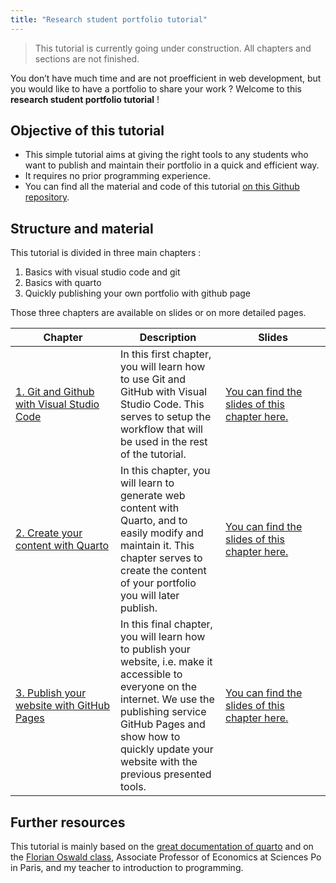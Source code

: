 ```yaml
---
title: "Research student portfolio tutorial"
---
```


> This tutorial is currently going under construction. All chapters and sections are not finished. 

You don't have much time and are not proefficient in web development, but you would like to have a portfolio to share your work ?
Welcome to this **research student portfolio tutorial** ! 

## Objective of this tutorial 

- This simple tutorial aims at giving the right tools to any students who want to publish and maintain their portfolio in a quick and efficient way.
- It requires no prior programming experience. 
- You can find all the material and code of this tutorial [on this Github repository](http://github.com/paulogcd/portfolio_tutorial).

## Structure and material

This tutorial is divided in three main chapters : 

1. Basics with visual studio code and git
2. Basics with quarto
3. Quickly publishing your own portfolio with github page 

Those three chapters are available on slides or on more detailed pages.

| Chapter | Description | Slides |
|---|---|---|
| [1. Git and Github with Visual Studio Code](1_git_and_github.qmd) | In this first chapter, you will learn how to use Git and GitHub with Visual Studio Code. This serves to setup the workflow that will be used in the rest of the tutorial. | [You can find the slides of this chapter here.](./resources/slides/1/1_Basics_git_and_github.pdf) |
| [2. Create your content with Quarto](2_quarto.qmd) | In this chapter, you will learn to generate web content with Quarto, and to easily modify and maintain it. This chapter serves to create the content of your portfolio you will later publish. | [You can find the slides of this chapter here.](./resources/slides/2/2_Basics_quarto.pdf) |
| [3. Publish your website with GitHub Pages](3_publish_with_github_pages.qmd) | In this final chapter, you will learn how to publish your website, i.e. make it accessible to everyone on the internet. We use the publishing service GitHub Pages and show how to quickly update your website with the previous presented tools. | [You can find the slides of this chapter here.](./resources/slides/3/3_Publish_with_github_page.pdf) |

## Further resources

This tutorial is mainly based on the [great documentation of quarto](https://quarto.org) and on the [Florian Oswald class](https://floswald.github.io/ScPoProgramming/), Associate Professor of Economics at Sciences Po in Paris, and my teacher to introduction to programming.
